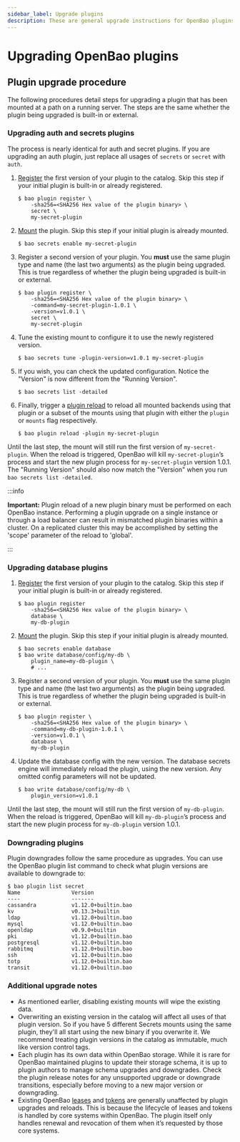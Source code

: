 ```yaml
---
sidebar_label: Upgrade plugins
description: These are general upgrade instructions for OpenBao plugins.
---
```


# Upgrading OpenBao plugins

## Plugin upgrade procedure

The following procedures detail steps for upgrading a plugin that has been mounted
at a path on a running server. The steps are the same whether the plugin being
upgraded is built-in or external.

### Upgrading auth and secrets plugins

The process is nearly identical for auth and secret plugins. If you are upgrading
an auth plugin, just replace all usages of `secrets` or `secret` with `auth`.

1. [Register][plugin_registration] the first version of your plugin to the catalog.
   Skip this step if your initial plugin is built-in or already registered.

    ```shell-session
    $ bao plugin register \
        -sha256=<SHA256 Hex value of the plugin binary> \
        secret \
        my-secret-plugin
    ```

1. [Mount][plugin_management] the plugin. Skip this step if your initial plugin
   is already mounted.

    ```shell-session
    $ bao secrets enable my-secret-plugin
    ```

1. Register a second version of your plugin. You **must** use the same plugin
   type and name (the last two arguments) as the plugin being upgraded. This is
   true regardless of whether the plugin being upgraded is built-in or external.

    ```shell-session
    $ bao plugin register \
        -sha256=<SHA256 Hex value of the plugin binary> \
        -command=my-secret-plugin-1.0.1 \
        -version=v1.0.1 \
        secret \
        my-secret-plugin
    ```

1. Tune the existing mount to configure it to use the newly registered version.

   ```shell-session
   $ bao secrets tune -plugin-version=v1.0.1 my-secret-plugin
   ```

1. If you wish, you can check the updated configuration. Notice the "Version" is
   now different from the "Running Version".

   ```shell-session
   $ bao secrets list -detailed
   ```

1. Finally, trigger a [plugin reload][plugin_reload_command] to reload all
   mounted backends using that plugin or a subset of the mounts using that plugin
   with either the `plugin` or `mounts` flag respectively.

    ```shell-session
    $ bao plugin reload -plugin my-secret-plugin
    ```

Until the last step, the mount will still run the first version of `my-secret-plugin`. When
the reload is triggered, OpenBao will kill `my-secret-plugin`’s process and start the
new plugin process for `my-secret-plugin` version 1.0.1. The "Running Version" should also
now match the "Version" when you run `bao secrets list -detailed`.

:::info

**Important:** Plugin reload of a new plugin binary must be
performed on each OpenBao instance. Performing a plugin upgrade on a single
instance or through a load balancer can result in mismatched
plugin binaries within a cluster. On a replicated cluster this may be accomplished
by setting the 'scope' parameter of the reload to 'global'.

:::

### Upgrading database plugins

1. [Register][plugin_registration] the first version of your plugin to the catalog.
   Skip this step if your initial plugin is built-in or already registered.

    ```shell-session
    $ bao plugin register
        -sha256=<SHA256 Hex value of the plugin binary> \
        database \
        my-db-plugin
    ```

1. [Mount][plugin_management] the plugin. Skip this step if your initial plugin
   is already mounted.

    ```shell-session
    $ bao secrets enable database
    $ bao write database/config/my-db \
        plugin_name=my-db-plugin \
        # ...
    ```

1. Register a second version of your plugin. You **must** use the same plugin
   type and name (the last two arguments) as the plugin being upgraded. This is
   true regardless of whether the plugin being upgraded is built-in or external.

    ```shell-session
    $ bao plugin register \
        -sha256=<SHA256 Hex value of the plugin binary> \
        -command=my-db-plugin-1.0.1 \
        -version=v1.0.1 \
        database \
        my-db-plugin
    ```

1. Update the database config with the new version. The database secrets
   engine will immediately reload the plugin, using the new version. Any omitted
   config parameters will not be updated.

    ```shell-session
    $ bao write database/config/my-db \
        plugin_version=v1.0.1
    ```

Until the last step, the mount will still run the first version of `my-db-plugin`. When
the reload is triggered, OpenBao will kill `my-db-plugin`’s process and start the
new plugin process for `my-db-plugin` version 1.0.1.

### Downgrading plugins

Plugin downgrades follow the same procedure as upgrades. You can use the OpenBao
plugin list command to check what plugin versions are available to downgrade to:

```shell-session
$ bao plugin list secret
Name                Version
----                -------
cassandra           v1.12.0+builtin.bao
kv                  v0.13.3+builtin
ldap                v1.12.0+builtin.bao
mysql               v1.12.0+builtin.bao
openldap            v0.9.0+builtin
pki                 v1.12.0+builtin.bao
postgresql          v1.12.0+builtin.bao
rabbitmq            v1.12.0+builtin.bao
ssh                 v1.12.0+builtin.bao
totp                v1.12.0+builtin.bao
transit             v1.12.0+builtin.bao
```

### Additional upgrade notes

* As mentioned earlier, disabling existing mounts will wipe the existing data.
* Overwriting an existing version in the catalog will affect all uses of that
  plugin version. So if you have 5 different Secrets mounts using the same plugin,
  they'll all start using the new binary if you overwrite it. We recommend
  treating plugin versions in the catalog as immutable, much like version control
  tags.
* Each plugin has its own data within OpenBao storage. While it is rare for OpenBao 
  maintained plugins to update their storage schema, it is up to plugin authors
  to manage schema upgrades and downgrades. Check the plugin release notes for
  any unsupported upgrade or downgrade transitions, especially before moving to
  a new major version or downgrading.
* Existing OpenBao [leases](/docs/concepts/lease) and [tokens](/docs/concepts/tokens)
  are generally unaffected by plugin upgrades and reloads. This is because the lifecycle
  of leases and tokens is handled by core systems within OpenBao. The plugin itself only
  handles renewal and revocation of them when it’s requested by those core systems.

[plugin_reload_command]: /docs/commands/plugin/reload
[plugin_registration]: /docs/plugins/plugin-architecture#plugin-registration
[plugin_management]: /docs/plugins/plugin-management#enabling-disabling-external-plugins
